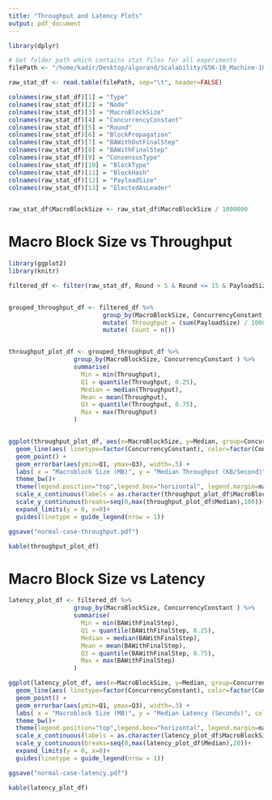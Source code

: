 ```yaml
---
title: "Throughput and Latency Plots"
output: pdf_document
---
```


```r
library(dplyr)

# Get folder path which contains stat files for all experiments
filePath <- "/home/kadir/Desktop/algorand/Scalability/G5K-10_Machine-1000_Nodes/experiments.stat"

raw_stat_df <- read.table(filePath, sep="\t", header=FALSE)

colnames(raw_stat_df)[1] = "Type"
colnames(raw_stat_df)[2] = "Node"
colnames(raw_stat_df)[3] = "MacroBlockSize"
colnames(raw_stat_df)[4] = "ConcurrencyConstant"
colnames(raw_stat_df)[5] = "Round"
colnames(raw_stat_df)[6] = "BlockPropagation"
colnames(raw_stat_df)[7] = "BAWithOutFinalStep"
colnames(raw_stat_df)[8] = "BAWithFinalStep"
colnames(raw_stat_df)[9] = "ConsensusType"
colnames(raw_stat_df)[10] = "BlockType"
colnames(raw_stat_df)[11] = "BlockHash"
colnames(raw_stat_df)[12] = "PayloadSize"
colnames(raw_stat_df)[13] = "ElectedAsLeader"


raw_stat_df$MacroBlockSize <- raw_stat_df$MacroBlockSize / 1000000

```


# Macro Block Size vs Throughput

```r
library(ggplot2)
library(knitr)

filtered_df <- filter(raw_stat_df, Round > 5 & Round <= 15 & PayloadSize > 0)


grouped_throughput_df <- filtered_df %>% 
                          group_by(MacroBlockSize, ConcurrencyConstant, Node ) %>%
                          mutate( Throughput = (sum(PayloadSize) / 1000)  / sum(BAWithFinalStep) ) %>%
                          mutate( Count = n())


throughput_plot_df <- grouped_throughput_df %>% 
                  group_by(MacroBlockSize, ConcurrencyConstant ) %>%
                  summarise(
                    Min = min(Throughput),
                    Q1 = quantile(Throughput, 0.25),
                    Median = median(Throughput),
                    Mean = mean(Throughput),
                    Q3 = quantile(Throughput, 0.75),
                    Max = max(Throughput)
                  )


ggplot(throughput_plot_df, aes(x=MacroBlockSize, y=Median, group=ConcurrencyConstant)) +
  geom_line(aes( linetype=factor(ConcurrencyConstant), color=factor(ConcurrencyConstant) ))+
  geom_point() +
  geom_errorbar(aes(ymin=Q1, ymax=Q3), width=.5) +
  labs( x = "Macroblock Size (MB)", y = "Median Throughput (KB/Second)", color = "Cl", linetype="Cl" )+
  theme_bw()+
  theme(legend.position="top",legend.box="horizontal", legend.margin=margin())+
  scale_x_continuous(labels = as.character(throughput_plot_df$MacroBlockSize), breaks = throughput_plot_df$MacroBlockSize)+
  scale_y_continuous(breaks=seq(0,max(throughput_plot_df$Median),100))+
  expand_limits(y = 0, x=0)+
  guides(linetype = guide_legend(nrow = 1))

ggsave("normal-case-throughput.pdf")

kable(throughput_plot_df)

```


\newpage
# Macro Block Size vs Latency
```r


latency_plot_df <- filtered_df %>% 
                  group_by(MacroBlockSize, ConcurrencyConstant ) %>%
                  summarise(
                    Min = min(BAWithFinalStep),
                    Q1 = quantile(BAWithFinalStep, 0.25),
                    Median = median(BAWithFinalStep),
                    Mean = mean(BAWithFinalStep),
                    Q3 = quantile(BAWithFinalStep, 0.75),
                    Max = max(BAWithFinalStep)
                  )

ggplot(latency_plot_df, aes(x=MacroBlockSize, y=Median, group=ConcurrencyConstant)) +
  geom_line(aes( linetype=factor(ConcurrencyConstant), color=factor(ConcurrencyConstant) ))+
  geom_point() +
  geom_errorbar(aes(ymin=Q1, ymax=Q3), width=.3) +
  labs( x = "Macroblock Size (MB)", y = "Median Latency (Seconds)", color = "Cl", linetype="Cl" )+
  theme_bw()+
  theme(legend.position="top",legend.box="horizontal", legend.margin=margin()) +
  scale_x_continuous(labels = as.character(latency_plot_df$MacroBlockSize), breaks = latency_plot_df$MacroBlockSize)+
  scale_y_continuous(breaks=seq(0,max(latency_plot_df$Median),20))+
  expand_limits(y = 0, x=0)+
  guides(linetype = guide_legend(nrow = 1))

ggsave("normal-case-latency.pdf")

kable(latency_plot_df)

```

